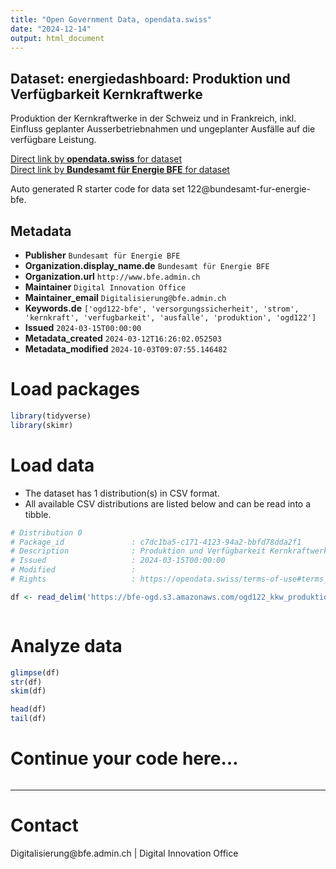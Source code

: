 ```yaml
---
title: "Open Government Data, opendata.swiss"
date: "2024-12-14"
output: html_document
---
```


## Dataset: energiedashboard: Produktion und Verfügbarkeit Kernkraftwerke

Produktion der Kernkraftwerke in der Schweiz und in Frankreich, inkl. Einfluss geplanter Ausserbetriebnahmen und ungeplanter Ausfälle auf die verfügbare Leistung.

[Direct link by **opendata.swiss** for dataset](https://opendata.swiss/de/dataset/energiedashboard-produktion-und-verfugbarkeit-kernkraftwerke)<br>
[Direct link by **Bundesamt für Energie BFE** for dataset](https://energiedashboard.ch/strom/kkw-ch)

Auto generated R starter code for data set  122@bundesamt-fur-energie-bfe.

## Metadata

- **Publisher** `Bundesamt für Energie BFE`
- **Organization.display_name.de** `Bundesamt für Energie BFE`
- **Organization.url** `http://www.bfe.admin.ch`
- **Maintainer** `Digital Innovation Office`
- **Maintainer_email** `Digitalisierung@bfe.admin.ch`
- **Keywords.de** `['ogd122-bfe', 'versorgungssicherheit', 'strom', 'kernkraft', 'verfugbarkeit', 'ausfalle', 'produktion', 'ogd122']`
- **Issued** `2024-03-15T00:00:00`
- **Metadata_created** `2024-03-12T16:26:02.052503`
- **Metadata_modified** `2024-10-03T09:07:55.146482`


# Load packages

```r

library(tidyverse)
library(skimr)

```

# Load data

-   The dataset has 1 distribution(s) in CSV format.
-   All available CSV distributions are listed below and can be read into a tibble.

```r

# Distribution 0
# Package_id               : c7dc1ba5-c171-4123-94a2-bbfd78dda2f1
# Description              : Produktion und Verfügbarkeit Kernkraftwerke. Die Ausfälle entsprechen dem täglichen Mittelwert.
# Issued                   : 2024-03-15T00:00:00
# Modified                 : 
# Rights                   : https://opendata.swiss/terms-of-use#terms_by

df <- read_delim('https://bfe-ogd.s3.amazonaws.com/ogd122_kkw_produktion_verfuegbarkeit.csv')



```

# Analyze data

```r

glimpse(df)
str(df)
skim(df)

head(df)
tail(df)

```

# Continue your code here...

```r

```

------------------------------------------------------------------------

# Contact

Digitalisierung@bfe.admin.ch | Digital Innovation Office
